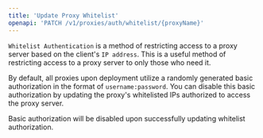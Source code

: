 ```yaml
---
title: 'Update Proxy Whitelist'
openapi: 'PATCH /v1/proxies/auth/whitelist/{proxyName}'
---
```


`Whitelist Authentication` is a method of restricting access to a proxy server based on the client's `IP address`. This is a useful method of restricting access to a proxy server to only those who need it.

By default, all proxies upon deployment utilize a randomly generated basic authorization in the format of `username:password`. You can disable this basic authorization by updating the proxy's whitelisted IPs authorized to access the proxy server.

<Info>Basic authorization will be disabled upon successfully updating whitelist authorization.</Info>